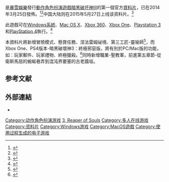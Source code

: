 {{noteTA
|G1=Games|G2=Diablo
}}
{{Infobox VG
| width          =
| title          = 暗黑破坏神III：夺魂之镰<br>''{{lang|en|Diablo III: Reaper of Souls}}''
| image          = Diablo III RoS Cover.jpg
| caption        = 
| developer      = [[暴雪娛樂|暴雪娛樂]]
| publisher      = {{vgrelease|WW|暴雪娱乐|CN|[[网之易|网之易]]|TWHK|[[智凡迪|智凡迪]]（2005/11/8－2015/7/1）<br>[[暴雪娛樂|暴雪娛樂]]（2015/7/1－）}}
| director       =
| engine         = 
| released       = {{vgrelease|WW|2014年3月25日}}
| genre          = [[動作角色扮演遊戲|動作角色扮演遊戲]]、[[線上遊戲|線上遊戲]]
| modes          = [[單人遊戲|單人遊戲]]、[[多人遊戲|多人遊戲]]
| platforms      = [[Microsoft_Windows|Microsoft Windows]]<br />[[Mac_OS_X|Mac OS X]]<br />[[Xbox_360|Xbox 360]]<br />[[Xbox_One|Xbox One]]<br />[[PlayStation_3|PlayStation 3]]<br />[[PlayStation_4|PlayStation 4]]
}}
{{vgname|暗黑破坏神III：夺魂之镰|en=Diablo III: Reaper of Souls}}是[[暴雪娛樂|暴雪娛樂]]發行[[動作角色扮演遊戲|動作角色扮演遊戲]][[暗黑破坏神III|暗黑破坏神III]]的第一個官方[[資料片|資料片]]，已在2014年3月25日發佈。<ref>{{cite web|url=http://us.battle.net/d3/en/reaper-of-souls/|title=Official website|accessdate=2013-09-18|archive-date=2013-09-20|archive-url=https://web.archive.org/web/20130920054446/http://us.battle.net/d3/en/reaper-of-souls/|dead-url=no}}</ref><ref>{{cite web|author=暴雪娱乐|title=《奪魂之鐮™》2014年3月25日上市：馬上預購|url=http://tw.battle.net/d3/zh/blog/11867681/|publisher=暴雪娱乐|accessdate=2013-12-20|date=2013-12-20|archive-url=https://web.archive.org/web/20131220102156/http://tw.battle.net/d3/zh/blog/11867681/|archive-date=2013年12月20日|dead-url=yes}}</ref>中国大陆则在2015年5月27日上线该资料片。<ref>{{cite web|author=暴雪娱乐|url=https://d3.blizzard.cn/article/official/71|title=欢迎来到庇护之地！《暗黑破坏神III：夺魂之镰》国服正式运营|date=2015-05-27|access-date=2021-08-30|archive-date=2021-08-30|archive-url=https://web.archive.org/web/20210830165845/https://d3.blizzard.cn/article/official/71|dead-url=no}}</ref>

此遊戲可在[[Windows系統|Windows系統]]、[[Mac_OS_X|Mac OS X]]、[[Xbox_360|Xbox 360]]、[[Xbox_One|Xbox One]]、[[Playstation_3|Playstation 3]]和[[PlayStation_4|PlayStation 4]]執行。<ref name="ros-console">{{cite web|url=http://diablo.somepage.com/news/1638-reaper-of-souls-definitely-coming-to-console|title='Reaper of Souls' Definitely Coming to Console|publisher=Diablo Somepage|date=2013-09-05|accessdate=2013-09-09|last=Bramblet|first=Matthew|archive-date=2013-09-08|archive-url=https://web.archive.org/web/20130908103834/http://diablo.somepage.com/news/1638-reaper-of-souls-definitely-coming-to-console|dead-url=no}}</ref>

本資料片將新增冒險模式、懸賞任務、涅法雷姆祕境、第三工匠-靈喻師<ref>{{Cite web |url=http://gnn.gamer.com.tw/5/88355.html |title=存档副本 |access-date=2013-12-21 |archive-url=https://web.archive.org/web/20131112081001/http://gnn.gamer.com.tw/5/88355.html |archive-date=2013-11-12 |dead-url=yes }}</ref>，而Xbox One、PS4版本-暗黑破壞神3：終極邪惡版，將有別於PC/Mac版的功能，如：玩家郵件、玩家禮物、終極獵殺。<ref>{{Cite web |url=http://gnn.gamer.com.tw/4/88354.html |title=存档副本 |access-date=2013-12-21 |archive-url=https://web.archive.org/web/20131112064342/http://gnn.gamer.com.tw/4/88354.html |archive-date=2013-11-12 |dead-url=yes }}</ref>同時新增職業-聖教軍，前進第五章節-從衛斯馬屈的蜿蜒巷弄到混沌界要塞的古老牆垣。

==参考文献==
{{reflist|2}}

==外部連結==
* {{Official website|http://us.battle.net/d3/en/reaper-of-souls/}}

{{暗黑破壞神系列}}


{{DEFAULTSORT:Diablo 3, Reaper of Souls}}
[[Category:动作角色扮演游戏|Category:动作角色扮演游戏]]
[[Category:暗黑破坏神系列电子游戏|3, Reaper of Souls]]
[[Category:多人在线游戏|Category:多人在线游戏]]
[[Category:资料片|Category:资料片]]
[[Category:Windows游戏|Category:Windows游戏]]
[[Category:MacOS遊戲|Category:MacOS遊戲]]
[[Category:使用过程生成的电子游戏|Category:使用过程生成的电子游戏]]
{{动作角色扮演游戏小作品}}